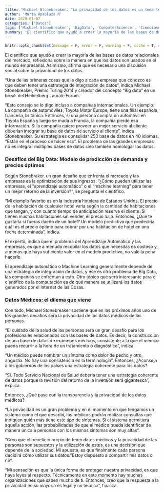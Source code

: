 ```yaml
---
title: 'Michael Stonebreaker: “La privacidad de los datos es un tema legal y no técnico”'
author: 'Marta Apablaza R'
date: 2020-01-07
categories: ['Datos']
tags: ['Michael Stonebreaker', 'BigData', 'ComputerScience', 'CienciasdelaComputación', 'Datos']
summary: 'El científico que ayudó a crear la mayoría de las bases de datos relacionales reflexiona sobre datos y privacidad'
---
```


```r
knitr::opts_chunk$set(message = F, error = F, warning = F, cache = T, comment = NA, fig.align = "center", dpi = 100, fig.width = 6, fig.height = 5, tidy = F)
```

El científico que ayudó a crear la mayoría de las bases de datos relacionales del mercado, reflexiona sobre la manera en que los datos son usados en el mundo empresarial. Asimismo, afirma que es necesario una discusión social sobre la privacidad de los datos. 

“Una de las primeras cosas que le digo a cada empresa que conozco es que deben tener una estrategia de integración de datos”, indica Michael Stonebreaker, Premio Turing 2014 y creador del concepto “Big data” en un break del Heildelberg Laurate Forum. 

“Este consejo se lo digo incluso a compañías internacionales. Un ejemplo: La compañía de automóviles, Toyota Motor Europe, tiene una filial española, francesa, británica. Entonces, si una persona compra un automóvil en Toyota España y luego se muda a Francia, la compañía pierde esa información. Si la compañía quiere proveer un mejor servicio al cliente deberían integrar su base de datos de servicio al cliente”, indica Stonebreaker. Su estrategia es consolidar 250 base de datos en 40 idiomas. “Están en el proceso de hacer eso”. El problema de las grandes empresas no es integrar múltiples bases de datos sino también homologar los datos.

### Desafíos del Big Data: Modelo de predicción de demanda y precios óptimos

Según Stonebraker, un gran desafío que enfrenta el mercado y las empresas es la optimización de sus ingresos. “¿Cómo pueden utilizar las empresas, el “aprendizaje automático” o el “machine learning” para tener un mejor retorno de la inversión?”, se pregunta el científico. 

“Mi ejemplo favorito es en la industria hotelera de Estados Unidos. El precio de la habitación de cualquier hotel varía según la cantidad de habitaciones que tengan, y con cuánto tiempo de anticipación reserve el cliente. Si tienen muchas habitaciones sin vender, el precio baja. Entonces, ¿Qué te gustaría si fueras dueño de un hotel? Un modelo predictivo que predeciría cuál es el precio óptimo para cobrar por una habitación de hotel en una fecha determinada”, indica.

El experto, indica que el problema del Aprendizaje Automático y las empresas, es que a menudo recopilar los datos que necesitas es costoso y, a menos que haya suficiente valor en el modelo predictivo, no vale la pena hacerlo.

El aprendizaje automático o Machine Learning generalmente depende de una estrategia de integración de datos, y ese es otro problema de Big Data, las compañías se enfrentan a esto. Otro tópico que será interesante para el científico de la computación es de qué manera se utilizará los datos generados por el Internet de las Cosas. 

### Datos Médicos: el dilema que viene

Con todo, Michael Stonebreaker sostiene que en los próximos años uno de los grandes desafíos será la privacidad de los datos médicos de las personas. 

“El cuidado de la salud de las personas será un gran desafío para los profesionales relacionados con las bases de datos. Es decir, la construcción de una base de datos de exámenes médicos, consistente a la que el médico pueda recurrir a la hora de un tratamiento o diagnóstico”, indica. 

“Un médico puede nombrar un síntoma como dolor de pecho y otro, angustia. No hay una consistencia en la terminología”. 
Entonces, ¿Aconseja a los gobiernos de los países una estrategia coherente para los datos?

“Sí. Todo Servicio Nacional de Salud debería tener una estrategia coherente de datos porque la revisión del retorno de la inversión será gigantesca”, explica.

Entonces, ¿Qué pasa con la transparencia y la privacidad de los datos médicos? 

“La privacidad es un gran problema y en el momento en que tengamos un sistema como el que describí, los médicos podrán realizar consultas que indiquen quién más tiene este tipo de síntomas. Si el sistema permitiera aquella acción, las probabilidades de que el médico pueda identificar de manera única a personas con los mismos síntomas son muy altas”. 

“Creo que el beneficio propio de tener datos médicos y la privacidad de las personas son supuestos y la utilización de estos, es una decisión que depende de la sociedad. Mi apuesta, es que finalmente cada persona decidirá cómo utilizar sus datos. "Estoy dispuesto a compartir mis datos o no".

“Mi sensación es que la única forma de proteger nuestra privacidad, es que haya leyes al respecto. Técnicamente en este momento hay muchas organizaciones que saben mucho de ti. Entonces, creo que la respuesta a la privacidad en su mayoría es legal y no técnica”, finaliza.
